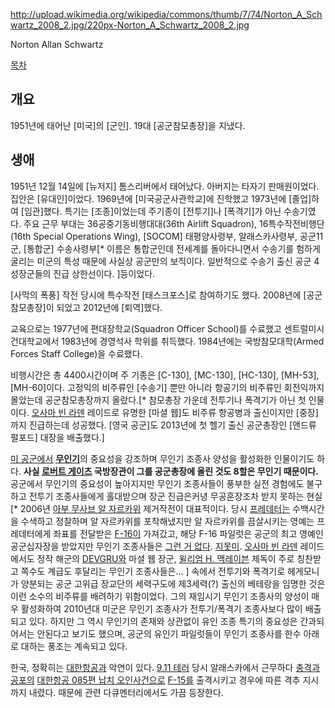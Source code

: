 http://upload.wikimedia.org/wikipedia/commons/thumb/7/74/Norton_A_Schwartz_2008_2.jpg/220px-Norton_A_Schwartz_2008_2.jpg

Norton Allan Schwartz

[[목차]]
== 개요 ==
1951년에 태어난 [미국]의 [군인]. 19대 [공군참모총장]을 지냈다.
== 생애 ==
1951년 12월 14일에 [뉴저지] 톰스리버에서 태어났다. 아버지는 타자기 판매원이었다. 집안은 [유대인]이었다. 1969년에 [미국공군사관학교]에 진학했고 1973년에 [졸업]하여 [임관]했다. 특기는 [조종]이었는데 주기종이 [전투기]나 [폭격기]가 아닌 수송기였다. 주요 근무 부대는 36공중기동비행대대(36th Airlift Squadron), 16특수작전비행단(16th Special Operations Wing), [SOCOM] 태평양사령부, 알래스카사령부, 공군11군, [통합군] 수송사령부[* 이름은 통합군인데 전세계를 돌아다니면서 수송기를 험하게 굴리는 미군의 특성 때문에 사실상 공군만의 보직이다. 일반적으로 수송기 출신 공군 4성장군들의 진급 상한선이다. ]등이었다.

[사막의 폭풍] 작전 당시에 특수작전 [태스크포스]로 참여하기도 했다. 2008년에 [공군참모총장]이 되었고 2012년에 [퇴역]했다.

교육으로는 1977년에 편대장학교(Squadron Officer School)를 수료했고 센트럴미시건대학교에서 1983년에 경영석사 학위를 취득했다. 1984년에는 국방참모대학(Armed Forces Staff College)을 수료했다.

비행시간은 총 4400시간이며 주 기종은 [C-130], [MC-130], [HC-130], [MH-53], [MH-60]이다. 고정익의 비주류인 [수송기] 뿐만 아니라 항공기의 비주류인 회전익까지 몰았는데 공군참모총장까지 올랐다.[* 참모총장 가운데 전투기나 폭격기가 아닌 첫 인물이다. [[오사마 빈 라덴]] 레이드로 유명한 [마셜 웹]도 비주류 항공병과 출신이지만 [중장]까지 진급하는데 성공했다. [영국 공군]도 2013년에 첫 헬기 출신 공군총장인 [앤드류 펄포드] 대장을 배출했다.]

[[미 공군]]에서 '''[[무인기]]'''의 중요성을 강조하며 무인기 조종사 양성을 활성화한 인물이기도 하다. '''사실 [[로버트 게이츠]] 국방장관이 그를 공군총장에 올린 것도 8할은 무인기 때문이다.''' 공군에서 무인기의 중요성이 높아지지만 무인기 조종사들이 풍부한 실전 경험에도 불구하고 전투기 조종사들에게 홀대받으며 장군 진급은커녕 무공훈장조차 받지 못하는 현실[* 2006년 [[아부 무사브 알 자르카위]] 제거작전이 대표적이다. 당시 [[MQ-1|프레데터]]는 수백시간을 수색하고 정찰하며 알 자르카위를 포착해냈지만 알 자르카위를 끔살시키는 영예는 프레데터에게 좌표를 전달받은 [[F-16]]이 가져갔고, 해당 F-16 파일럿은 공군의 최고 영예인 공군십자장을 받았지만 무인기 조종사들은 [[그런 거 없다]]. [[지못미]]. [[오사마 빈 라덴]] 레이드에서도 정작 해군의 [[DEVGRU]]와 마셜 웹 장군, [[윌리엄 H. 맥레이븐]] 제독이 주로 칭찬받고 쪽수도 계급도 후달리는 무인기 조종사들은... ] 속에서 전투기와 폭격기로 헤게모니가 양분되는 공군 고위급 장교단의 세력구도에 제3세력(?) 출신의 베테랑을 임명한 것은 이런 소수의 비주류를 배려하기 위함이었다. 그의 재임시기 무인기 조종사의 양성이 매우 활성화하여 2010년대 미군은 무인기 조종사가 전투기/폭격기 조종사보다 많이 배출되고 있다. 하지만 그 역시 무인기의 존재와 상관없이 유인 조종 특기의 중요성은 간과되어서는 안된다고 보기도 했으며, 공군의 유인기 파일럿들이 무인기 조종사를 한수 아래로 대하는 풍조는 계속되고 있다.

한국, 정확히는 [[대한항공]]과 악연이 있다. [[9.11 테러]] 당시 알래스카에서 근무하다 [[충격과 공포]]의 [[대한항공 085편 납치 오인사건]]으로 [[F-15]]를 출격시키고 경우에 따른 격추 지시까지 내렸다. 때문에 관련 다큐멘터리에서도 가끔 등장한다.
